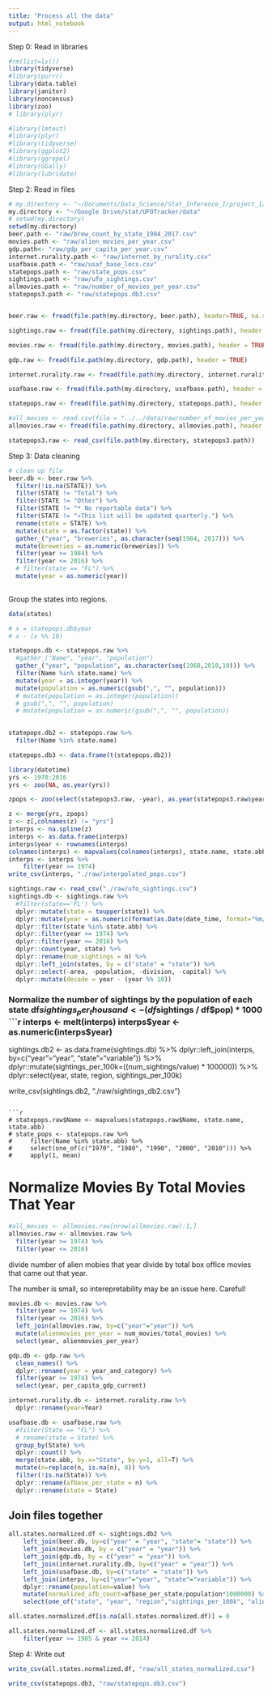 ```yaml
---
title: "Process all the data"
output: html_notebook
---
```


Step 0: Read in libraries 

```r
#rm(list=ls())
library(tidyverse)
#library(purrr)
library(data.table)
library(janitor)
library(noncensus)
library(zoo)
# library(plyr)

#library(lmtest)
#library(plyr)
#library(tidyverse)
#library(ggplot2)
#library(ggrepel)
#library(GGally)
#library(lubridate)
```


Step 2: Read in files
```r
# my.directory <- "~/Documents/Data_Science/Stat_Inference_I/project_1/data/"
my.directory <- "~/Google Drive/stat/UFOTracker/data"
# setwd(my.directory)
setwd(my.directory)
beer.path <- "raw/brew_count_by_state_1984_2017.csv"
movies.path <- "raw/alien_movies_per_year.csv"
gdp.path<- "raw/gdp_per_capita_per_year.csv"
internet.rurality.path <- "raw/internet_by_rurality.csv"
usafbase.path <- "raw/usaf_base_locs.csv"
statepops.path <- "raw/state_pops.csv"
sightings.path <- "raw/ufo_sightings.csv"
allmovies.path <- "raw/number_of_movies_per_year.csv"
statepops3.path <- "raw/statepops.db3.csv"


beer.raw <- fread(file.path(my.directory, beer.path), header=TRUE, na.strings=c("*", ""))

sightings.raw <- fread(file.path(my.directory, sightings.path), header = TRUE, na.strings = c("", "Unknown", "--"))

movies.raw <- fread(file.path(my.directory, movies.path), header = TRUE)

gdp.raw <- fread(file.path(my.directory, gdp.path), header = TRUE)

internet.rurality.raw <- fread(file.path(my.directory, internet.rurality.path), header = TRUE)

usafbase.raw <- fread(file.path(my.directory, usafbase.path), header = TRUE, na.strings = c(""))

statepops.raw <- fread(file.path(my.directory, statepops.path), header = TRUE)

#all_movies <- read.csv(file = "../../data/raw/number_of_movies_per_year.csv", head = TRUE)
allmovies.raw <- fread(file.path(my.directory, allmovies.path), header = TRUE)

statepops3.raw <- read_csv(file.path(my.directory, statepops3.path))


```


Step 3: Data cleaning  

```r
# clean up file
beer.db <- beer.raw %>% 
  filter(!is.na(STATE)) %>%
  filter(STATE != "Total") %>% 
  filter(STATE != "Other") %>% 
  filter(STATE != "* No reportable data") %>% 
  filter(STATE != "«This list will be updated quarterly.") %>% 
  rename(state = STATE) %>% 
  mutate(state = as.factor(state)) %>%
  gather_("year", "breweries", as.character(seq(1984, 2017))) %>%
  mutate(breweries = as.numeric(breweries)) %>%
  filter(year >= 1984) %>%
  filter(year <= 2016) %>%
  # filter(state == "FL") %>%
  mutate(year = as.numeric(year))
  
```

Group the states into regions.   
```r
data(states)
```

```r
# x = statepops.db$year 
# x - (x %% 10)
```

```r
statepops.db <- statepops.raw %>% 
  #gather_("Name", "year", "population")
  gather_("year", "population", as.character(seq(1960,2010,10))) %>% 
  filter(Name %in% state.name) %>% 
  mutate(year = as.integer(year)) %>% 
  mutate(population = as.numeric(gsub(",", "", population)))
  # mutate(population = as.integer(population))
  # gsub(",", "", population)
  # mutate(population = as.numeric(gsub(",", "", population))
  
```


```r
statepops.db2 <- statepops.raw %>% 
  filter(Name %in% state.name)  

statepops.db3 <- data.frame(t(statepops.db2))
```

```r
library(datetime)
yrs <- 1970:2016
yrs <- zoo(NA, as.year(yrs))

zpops <- zoo(select(statepops3.raw, -year), as.year(statepops3.raw$year))

z <- merge(yrs, zpops)
z <- z[,colnames(z) != "yrs"]
interps <- na.spline(z)
interps <- as.data.frame(interps)
interps$year <- rownames(interps)
colnames(interps) <- mapvalues(colnames(interps), state.name, state.abb)
interps <- interps %>%
    filter(year >= 1974)
write_csv(interps, "./raw/interpolated_pops.csv")
```


```r
sightings.raw <- read_csv("./raw/ufo_sightings.csv")
sightings.db <- sightings.raw %>% 
  #filter(state=='FL') %>% 
  dplyr::mutate(state = toupper(state)) %>% 
  dplyr::mutate(year = as.numeric(format(as.Date(date_time, format="%m/%d/%y"),"%Y"))) %>% 
  dplyr::filter(state %in% state.abb) %>% 
  dplyr::filter(year >= 1974) %>% 
  dplyr::filter(year <= 2016) %>%
  dplyr::count(year, state) %>% 
  dplyr::rename(num_sightings = n) %>%
  dplyr::left_join(states, by = c("state" = "state")) %>%
  dplyr::select(-area, -population, -division, -capital) %>%
  dplyr::mutate(decade = year - (year %% 10))

```

### Normalize the number of sightings by the population of each state df$sightings_per_thousand <- (df$sightings / df$pop) * 1000
```r
interps <- melt(interps)
interps$year <- as.numeric(interps$year)
sightings.db2 <- as.data.frame(sightings.db) %>% 
    dplyr::left_join(interps, by=c("year"="year", "state"="variable")) %>%
    dplyr::mutate(sightings_per_100k=((num_sightings/value) * 100000)) %>% 
    dplyr::select(year, state, region, sightings_per_100k)

write_csv(sightings.db2, "./raw/sightings_db2.csv")
```

```r
# statepops.raw$Name <- mapvalues(statepops.raw$Name, state.name, state.abb)
# state_pops <- statepops.raw %>%
#     filter(Name %in% state.abb) %>%
#     select(one_of(c("1970", "1980", "1990", "2000", "2010"))) %>%
#     apply(1, mean)
```

# Normalize Movies By Total Movies That Year
```r
#all_movies <- allmovies.raw[nrow(allmovies.raw):1,]
allmovies.raw <- allmovies.raw %>% 
  filter(year >= 1974) %>% 
  filter(year <= 2016)

```

divide number of alien mobies that year divide by total box office movies that came out that year.

The number is small, so interepretability may be an issue here. Careful!  
```r
movies.db <- movies.raw %>% 
  filter(year >= 1974) %>% 
  filter(year <= 2016) %>% 
  left_join(allmovies.raw, by=c("year"="year")) %>% 
  mutate(alienmovies_per_year = num_movies/total_movies) %>% 
  select(year, alienmovies_per_year)
```


```r
gdp.db <- gdp.raw %>% 
  clean_names() %>% 
  dplyr::rename(year = year_and_category) %>% 
  filter(year >= 1974) %>% 
  select(year, per_capita_gdp_current)
```

```r
internet.rurality.db <- internet.rurality.raw %>% 
  dplyr::rename(year=Year)
```

```r
usafbase.db <- usafbase.raw %>% 
  #filter(State == "FL") %>% 
  # rename(state = State) %>% 
  group_by(State) %>%
  dplyr::count() %>%
  merge(state.abb, by.x="State", by.y=1, all=T) %>%
  mutate(n=replace(n, is.na(n), 0)) %>%
  filter(!is.na(State)) %>% 
  dplyr::rename(afbase_per_state = n) %>% 
  dplyr::rename(state = State)
``` 


## Join files together
```r
all.states.normalized.df <- sightings.db2 %>% 
    left_join(beer.db, by=c("year" = "year", "state"= "state")) %>% 
    left_join(movies.db, by = c("year" = "year")) %>% 
    left_join(gdp.db, by = c("year" = "year")) %>%
    left_join(internet.rurality.db, by=c("year" = "year")) %>% 
    left_join(usafbase.db, by=c("state" = "state")) %>%
    left_join(interps, by=c("year"="year", "state"="variable")) %>%
    dplyr::rename(population=value) %>%
    mutate(normalized_afb_count=afbase_per_state/population*1000000) %>%
    select(one_of("state", "year", "region","sightings_per_100k", "alienmovies_per_year", "per_capita_gdp_current", "Urban", "Suburban", "Rural", "normalized_afb_count"))

all.states.normalized.df[is.na(all.states.normalized.df)] = 0
```


```r
all.states.normalized.df <- all.states.normalized.df %>%
    filter(year >= 1985 & year <= 2014)
```


Step 4: Write out
```r
write_csv(all.states.normalized.df, "raw/all_states_normalized.csv")
```



```r
write_csv(statepops.db3, "raw/statepops.db3.csv")
```

